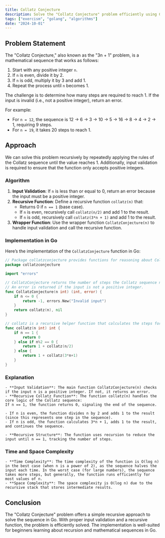 ```yaml
---
title: Collatz Conjecture
description: Solve the "Collatz Conjecture" problem efficiently using Go.
tags: ["exercism", "golang", "algorithms"]
date: "2024-10-01"
---
```


## Problem Statement

The "Collatz Conjecture," also known as the "3n + 1" problem, is a mathematical sequence that works as follows:

1. Start with any positive integer `n`.
2. If `n` is even, divide it by 2.
3. If `n` is odd, multiply it by 3 and add 1.
4. Repeat the process until `n` becomes 1.

The challenge is to determine how many steps are required to reach 1. If the input is invalid (i.e., not a positive integer), return an error.

For example:
- For `n = 12`, the sequence is 12 → 6 → 3 → 10 → 5 → 16 → 8 → 4 → 2 → 1, requiring 9 steps.
- For `n = 19`, it takes 20 steps to reach 1.

## Approach

We can solve this problem recursively by repeatedly applying the rules of the Collatz sequence until the value reaches 1. Additionally, input validation is required to ensure that the function only accepts positive integers.

### Algorithm

1. **Input Validation**: If `n` is less than or equal to 0, return an error because the input must be a positive integer.
2. **Recursive Function**: Define a recursive function `collatz(n)` that:
   - Returns 0 if `n == 1` (base case).
   - If `n` is even, recursively call `collatz(n/2)` and add 1 to the result.
   - If `n` is odd, recursively call `collatz(3*n + 1)` and add 1 to the result.
3. **Wrapper Function**: Use the wrapper function `CollatzConjecture(n)` to handle input validation and call the recursive function.

### Implementation in Go

Here’s the implementation of the `CollatzConjecture` function in Go:

```go
// Package collatzconjecture provides functions for reasoning about Collatz' conjecture.
package collatzconjecture

import "errors"

// CollatzConjecture returns the number of steps the Collatz sequence needs to reach 1.
// An error is returned if the input is not a positive integer.
func CollatzConjecture(n int) (int, error) {
	if n <= 0 {
		return -1, errors.New("Invalid input")
	}
	return collatz(n), nil
}

// collatz is a recursive helper function that calculates the steps for the Collatz sequence.
func collatz(n int) int {
	if n == 1 {
		return 0
	} else if n%2 == 0 {
		return 1 + collatz(n/2)
	} else {
		return 1 + collatz(3*n+1)
	}
}
```

### Explanation

	- **Input Validation**: The main function CollatzConjecture(n) checks if the input n is a positive integer. If not, it returns an error.
	- **Recursive Collatz Function**: The function collatz(n) handles the core logic of the Collatz sequence:
	If n == 1, the function returns 0, signaling the end of the sequence.

	- If n is even, the function divides n by 2 and adds 1 to the result (since this represents one step in the sequence).
	- If n is odd, the function calculates 3*n + 1, adds 1 to the result, and continues the sequence.

	- **Recursive Structure**: The function uses recursion to reduce the input until n == 1, tracking the number of steps.

### Time and Space Complexity
	- **Time Complexity**: The time complexity of the function is O(log n) in the best case (when n is a power of 2), as the sequence halves the input each time. In the worst case (for large numbers), the sequence takes more steps, but generally, the function runs efficiently for most values of n.
	- **Space Complexity**: The space complexity is O(log n) due to the recursive stack that stores intermediate results.

## Conclusion
The "Collatz Conjecture" problem offers a simple recursive approach to solve the sequence in Go. With proper input validation and a recursive function, the problem is efficiently solved. The implementation is well-suited for beginners learning about recursion and mathematical sequences in Go.